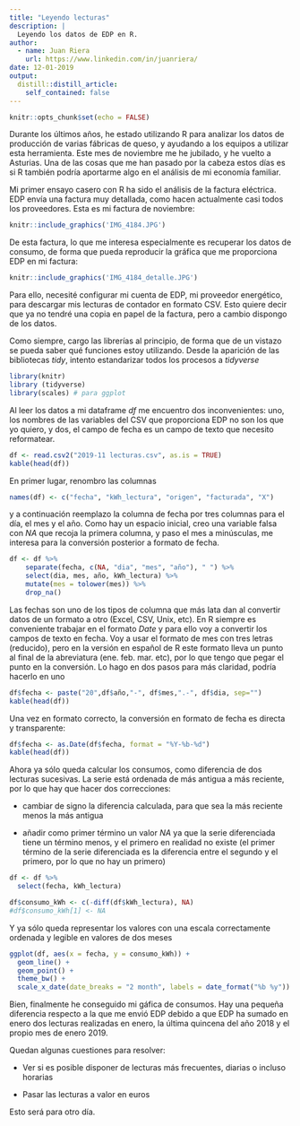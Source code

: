 ```yaml
---
title: "Leyendo lecturas"
description: |
  Leyendo los datos de EDP en R.
author:
  - name: Juan Riera
    url: https://www.linkedin.com/in/juanriera/
date: 12-01-2019
output:
  distill::distill_article:
    self_contained: false
---
```



```r
knitr::opts_chunk$set(echo = FALSE)
```

Durante los últimos años, he estado utilizando R para analizar los datos de producción de varias fábricas de queso, y ayudando a los equipos a utilizar esta herramienta. Este mes de noviembre me he jubilado, y he vuelto a Asturias. Una de las cosas que me han pasado por la cabeza estos días es si R también podría aportarme algo en el análisis de mi economía familiar. 

Mi primer ensayo casero con R ha sido el análisis de la factura eléctrica. EDP envía una factura muy detallada, como hacen actualmente casi todos los proveedores. Esta es mi factura de noviembre:


```r
knitr::include_graphics('IMG_4184.JPG')
```

De esta factura, lo que me interesa especialmente es recuperar los datos de consumo, de forma que pueda reproducir la gráfica que me proporciona EDP en mi factura:


```r
knitr::include_graphics('IMG_4184_detalle.JPG')
```

Para ello, necesité configurar mi cuenta de EDP, mi proveedor energético, para descargar mis lecturas de contador en formato CSV. Esto quiere decir que ya no tendré una copia en papel de la factura, pero a cambio dispongo de los datos.

Como siempre, cargo las librerías al principio, de forma que de un vistazo se pueda saber qué funciones estoy utilizando. Desde la aparición de las bibliotecas *tidy*, intento estandarizar todos los procesos a *tidyverse*

```r
library(knitr)
library (tidyverse)
library(scales) # para ggplot
```

Al leer los datos a mi dataframe *df* me encuentro dos inconvenientes: uno, los nombres de las variables del CSV que proporciona EDP no son los que yo quiero, y dos, el campo de fecha es un campo de texto que necesito reformatear.

```r

df <- read.csv2("2019-11 lecturas.csv", as.is = TRUE)
kable(head(df))
```

En primer lugar, renombro las columnas

```r

names(df) <- c("fecha", "kWh_lectura", "origen", "facturada", "X")
```

y a continuación reemplazo la columna de fecha por tres columnas para el día, el mes y el año. Como hay un espacio inicial, creo una variable falsa con *NA* que recoja la primera columna, y paso el mes a minúsculas, me interesa para la conversión posterior a formato de fecha.

```r

df <- df %>%
    separate(fecha, c(NA, "dia", "mes", "año"), " ") %>%
    select(dia, mes, año, kWh_lectura) %>%
    mutate(mes = tolower(mes)) %>%
    drop_na() 
```

Las fechas son uno de los tipos de columna que más lata dan al convertir datos de un formato a otro (Excel, CSV, Unix, etc). En R siempre es conveniente trabajar en el formato *Date* y para ello voy a convertir los campos de texto en fecha. Voy a usar el formato de mes con tres letras (reducido), pero en la versión en español de R este formato lleva un punto al final de la abreviatura (ene. feb. mar. etc), por lo que tengo que pegar el punto en la conversión.
Lo hago en dos pasos para más claridad, podría hacerlo en uno

```r
df$fecha <- paste("20",df$año,"-", df$mes,".-", df$dia, sep="")
kable(head(df))
```

Una vez en formato correcto, la conversión en formato de fecha es directa y transparente:

```r
df$fecha <- as.Date(df$fecha, format = "%Y-%b-%d") 
kable(head(df))
```

Ahora ya sólo queda calcular los consumos, como diferencia de dos lecturas sucesivas. La serie está ordenada de más antigua a más reciente, por lo que hay que hacer dos correcciones: 

* cambiar de signo la diferencia calculada, para que sea la más reciente menos la más antigua

* añadir como primer término un valor *NA* ya que la serie diferenciada tiene un término menos, y el primero en realidad no existe (el primer término de la serie diferenciada es la diferencia entre el segundo y el primero, por lo que no hay un primero)

```r
df <- df %>% 
  select(fecha, kWh_lectura)

df$consumo_kWh <- c(-diff(df$kWh_lectura), NA)
#df$consumo_kWh[1] <- NA
```

Y ya sólo queda representar los valores con una escala correctamente ordenada y legible en valores de dos meses

```r
ggplot(df, aes(x = fecha, y = consumo_kWh)) +
  geom_line() +
  geom_point() +
  theme_bw() +
  scale_x_date(date_breaks = "2 month", labels = date_format("%b %y"))
```


Bien, finalmente he conseguido mi gáfica de consumos. Hay una pequeña diferencia respecto a la que me envió EDP debido a que EDP ha sumado en enero dos lecturas realizadas en enero, la última quincena del año 2018 y el propio mes de enero 2019.

Quedan algunas cuestiones para resolver:

+ Ver si es posible disponer de lecturas más frecuentes, diarias o incluso horarias

+ Pasar las lecturas a valor en euros

Esto será para otro día.
